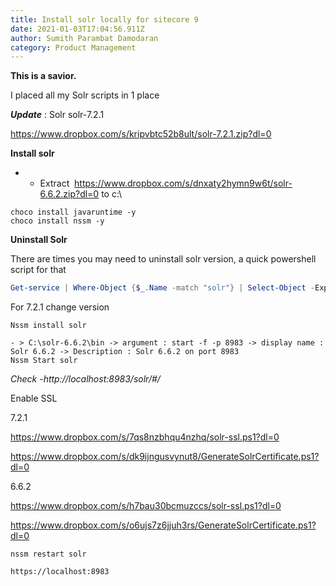 ```yaml
---
title: Install solr locally for sitecore 9
date: 2021-01-03T17:04:56.911Z
author: Sumith Parambat Damodaran
category: Product Management
---
```

**This is a savior.**

I placed all my Solr scripts in 1 place

***Update*** : Solr solr-7.2.1

https://www.dropbox.com/s/kripvbtc52b8ult/solr-7.2.1.zip?dl=0

**Install solr**

* * Extract  <https://www.dropbox.com/s/dnxaty2hymn9w6t/solr-6.6.2.zip?dl=0> to c:\

```
choco install javaruntime -y
choco install nssm -y
```

**Uninstall Solr**

There are times you may need to uninstall solr version, a quick powershell script for that

```powershell
Get-service | Where-Object {$_.Name -match "solr"} | Select-Object -ExpandProperty Name | foreach { & sc.exe DELETE $_ }
```

For 7.2.1 change version

```
Nssm install solr

- > C:\solr-6.6.2\bin -> argument : start -f -p 8983 -> display name : Solr 6.6.2 -> Description : Solr 6.6.2 on port 8983
Nssm Start solr
```

*Check -http://localhost:8983/solr/#/*

Enable SSL

7.2.1

https://www.dropbox.com/s/7qs8nzbhqu4nzhq/solr-ssl.ps1?dl=0

https://www.dropbox.com/s/dk9ijngusvynut8/GenerateSolrCertificate.ps1?dl=0

6.6.2

<https://www.dropbox.com/s/h7bau30bcmuzccs/solr-ssl.ps1?dl=0>

<https://www.dropbox.com/s/o6ujs7z6jjuh3rs/GenerateSolrCertificate.ps1?dl=0>

`nssm restart solr`

`https://localhost:8983`